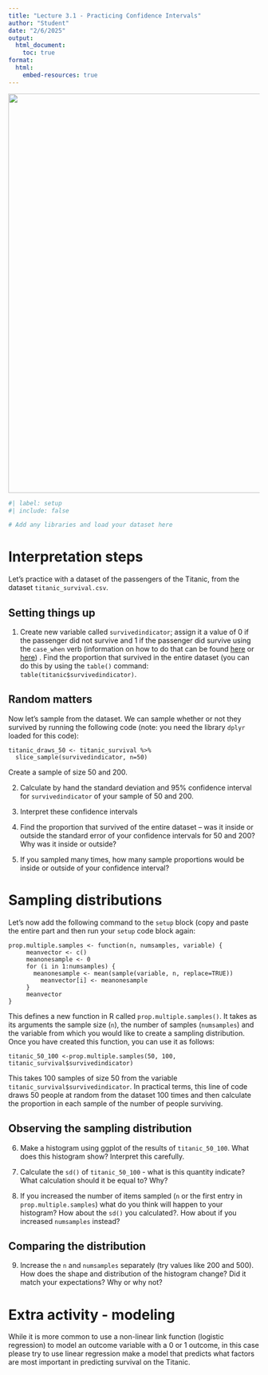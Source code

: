 ```yaml
---
title: "Lecture 3.1 - Practicing Confidence Intervals"
author: "Student"
date: "2/6/2025"
output:
  html_document:
    toc: true
format: 
  html:
    embed-resources: true
---
```


![](Titanic.jpg){width="800"}

```r
#| label: setup
#| include: false

# Add any libraries and load your dataset here
```

# Interpretation steps

Let's practice with a dataset of the passengers of the Titanic, from the dataset `titanic_survival.csv`.

## Setting things up

1.  Create new variable called `survivedindicator`; assign it a value of 0 if the passenger did not survive and 1 if the passenger did survive using the `case_when` verb (information on how to do that can be found [here](https://www.dkustats101.org/rmanual.html#recoding-variables) or [here](https://shanghai.hosting.nyu.edu/data/r/data-transformation.html#mutate()_to_add_new_variables_at_the_same_time)) . Find the proportion that survived in the entire dataset (you can do this by using the `table()` command: `table(titanic$survivedindicator)`.

## Random matters

Now let's sample from the dataset. We can sample whether or not they survived by running the following code (note: you need the library `dplyr` loaded for this code):

```
titanic_draws_50 <- titanic_survival %>% 
  slice_sample(survivedindicator, n=50) 
```

Create a sample of size 50 and 200.

2.  Calculate by hand the standard deviation and 95% confidence interval for `survivedindicator` of your sample of 50 and 200.

3.  Interpret these confidence intervals

4.  Find the proportion that survived of the entire dataset -- was it inside or outside the standard error of your confidence intervals for 50 and 200? Why was it inside or outside?

5.  If you sampled many times, how many sample proportions would be inside or outside of your confidence interval?

# Sampling distributions

Let's now add the following command to the `setup` block (copy and paste the entire part and then run your `setup` code block again:

```         
prop.multiple.samples <- function(n, numsamples, variable) { 
     meanvector <- c() 
     meanonesample <- 0 
     for (i in 1:numsamples) { 
       meanonesample <- mean(sample(variable, n, replace=TRUE)) 
         meanvector[i] <- meanonesample 
     } 
     meanvector 
}
```

This defines a new function in R called `prop.multiple.samples()`. It takes as its arguments the sample size (`n`), the number of samples (`numsamples`) and the variable from which you would like to create a sampling distribution. Once you have created this function, you can use it as follows:

```         
titanic_50_100 <-prop.multiple.samples(50, 100, titanic_survival$survivedindicator)
```

This takes 100 samples of size 50 from the variable `titanic_survival$survivedindicator`. In practical terms, this line of code draws 50 people at random from the dataset 100 times and then calculate the proportion in each sample of the number of people surviving.

## Observing the sampling distribution

6.  Make a histogram using ggplot of the results of `titanic_50_100`. What does this histogram show? Interpret this carefully. 

7.  Calculate the `sd()` of `titanic_50_100` - what is this quantity indicate? What calculation should it be equal to? Why?

8.  If you increased the number of items sampled (`n` or the first entry in `prop.multiple.samples`) what do you think will happen to your histogram? How about the `sd()` you calculated?. How about if you increased `numsamples` instead?

## Comparing the distribution

9.  Increase the `n` and `numsamples` separately (try values like 200 and 500). How does the shape and distribution of the histogram change? Did it match your expectations? Why or why not?

# Extra activity - modeling

While it is more common to use a non-linear link function (logistic regression) to model an outcome variable with a 0 or 1 outcome, in this case please try to use linear regression make a model that predicts what factors are most important in predicting survival on the Titanic.
